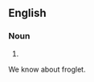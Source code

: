 ==English==

===Noun===
{{he2ad|en|noun plural form}}

# {{plural of|froglet|lang=en}}
We know about froglet.